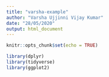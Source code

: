 ```yaml
---
title: "varsha-example"
author: "Varsha Ujjinni Vijay Kumar"
date: "28/05/2020"
output: html_document
---
```


```r
knitr::opts_chunk$set(echo = TRUE)
```

```r
library(dplyr)
library(tidyverse)
library(ggplot2)
```

